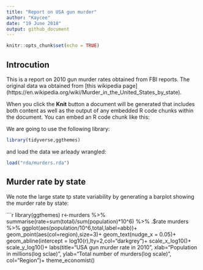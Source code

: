 ```yaml
---
title: "Report on USA gun murder"
author: "Kaycee"
date: "19 June 2018"
output: github_document
---
```


```r
knitr::opts_chunk$set(echo = TRUE)
```

## Introcution

This is a report on 2010 gun murder rates obtained from FBI reports. The original data wa obtained from [this wikipedia page]
(https://en.wikipedia.org/wiki/Murder_in_the_United_States_by_state).

When you click the **Knit** button a document will be generated that includes both content as well as the output of any embedded R code chunks within the document. You can embed an R code chunk like this:

We are going to use the following library:

```r
library(tidyverse,ggthemes)
```

and load the data we arleady wrangled:

```r
load("rda/murders.rda")
```

## Murder rate by state 

We note the large state tp state variability by generating a barplot showing the murder rate by state:

```r
library(ggthemes)
r<-murders %>% 
  summarise(rate=sum(total)/sum(population)*10^6) %>% .$rate
murders %>% ggplot(aes(population/10^6,total,label=abb))+
  geom_point(aes(col=region),size=3)+
  geom_text(nudge_x = 0.05)+
  geom_abline(intercept = log10(r),lty=2,col="darkgrey")+
  scale_x_log10()+
  scale_y_log10()+
  labs(title="USA gun murder rate in 2010", xlab="Population in millions(log sclae)",
       ylab="Total number of murders(log scale)", col="Region")+
  theme_economist()


